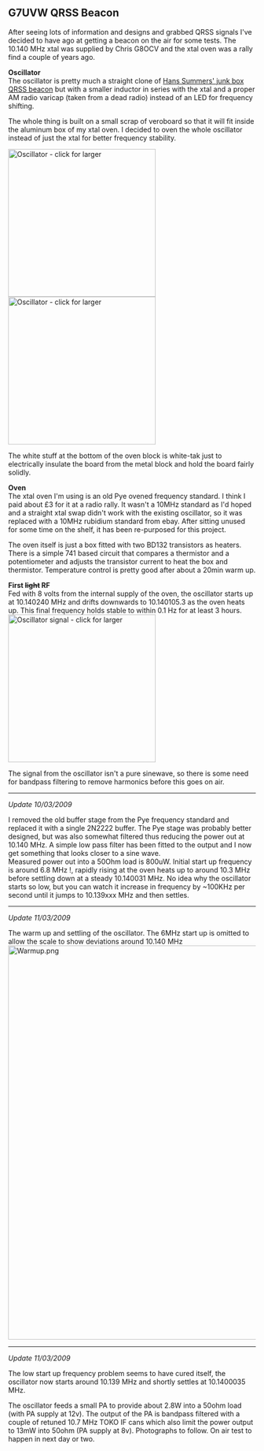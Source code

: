 == G7UVW QRSS Beacon ==
After seeing lots of information and designs and grabbed QRSS signals I've decided to have ago at getting a beacon on the air for some tests. The 10.140 MHz xtal was supplied by Chris G8OCV and the xtal oven was a rally find a couple of years ago.

'''Oscillator'''<br/>
The oscillator is pretty much a straight clone of [http://www.hanssummers.com/radio/qrssjb/phase1/index.htm Hans Summers' junk box QRSS beacon] but with a smaller inductor in series with the xtal and a proper AM radio varicap (taken from a dead radio) instead of an LED for frequency shifting.

The whole thing is built on a small scrap of veroboard so that it will fit inside the aluminum box of my xtal oven.  I decided to oven the whole oscillator instead of just the xtal for better frequency stability.

[[Image: Qrss-osc-board.jpg|300px|Oscillator - click for larger]] [[Image: Qrss-osc-board-oven.jpg|300px|Oscillator - click for larger]]

The white stuff at the bottom of the oven block is white-tak just to electrically insulate the board from the metal block and hold the board fairly solidly.

'''Oven'''<br/>
The xtal oven I'm using is an old Pye ovened frequency standard. I think I paid about £3 for it at a radio rally. It wasn't a 10MHz standard as I'd hoped and a straight xtal swap didn't work with the existing oscillator, so it was replaced with a 10MHz rubidium standard from ebay. After sitting unused for some time on the shelf, it has been re-purposed for this project.

The oven itself is just a box fitted with two BD132 transistors as heaters. There is a simple 741 based circuit that compares a thermistor and a potentiometer and adjusts the transistor current to heat the box and thermistor. Temperature control is pretty good after about a 20min warm up.

'''First <strike>light</strike> RF'''<br/>

Fed with 8 volts from the internal supply of the oven, the oscillator starts up at 10.140240 MHz and drifts downwards to 10.140105.3 as the oven heats up. This final frequency holds stable to within 0.1 Hz for at least 3 hours.<br/>
[[Image: Qrss-first-rf.jpg|300px|Oscillator signal - click for larger]]

The signal from the oscillator isn't a pure sinewave, so there is some need for bandpass filtering to remove harmonics before this goes on air.

----

''Update 10/03/2009''

I removed the old buffer stage from the Pye frequency standard and replaced it with a single 2N2222 buffer. The Pye stage was probably better designed, but was also somewhat filtered thus reducing the power out at 10.140 MHz.  A simple low pass filter has been fitted to the output and I now get something that looks closer to a sine wave.<br/>

Measured power out into a 50Ohm load is 800uW. Initial start up frequency is around 6.8 MHz !, rapidly rising at the oven heats up to around 10.3 MHz before settling down at a steady 10.140031 MHz. No idea why the oscillator starts so low, but you can watch it increase in frequency by ~100KHz per second until it jumps to 10.139xxx MHz and then settles.

----

''Update 11/03/2009''

The warm up and settling of the oscillator. The 6MHz start up is omitted to allow the scale to show deviations around 10.140 MHz
[[Image:Warmup.png|800px]]

----

''Update 11/03/2009''

The low start up frequency problem seems to have cured itself, the oscillator now starts around 10.139 MHz and shortly settles at 10.1400035 MHz.

The oscillator feeds a small PA to provide about 2.8W into a 50ohm load (with PA supply at 12v). The output of the PA is bandpass filtered with a couple of retuned 10.7 MHz TOKO IF cans which also limit the power output to 13mW into 50ohm (PA supply at 8v).
Photographs to follow.
On air test to happen in next day or two.